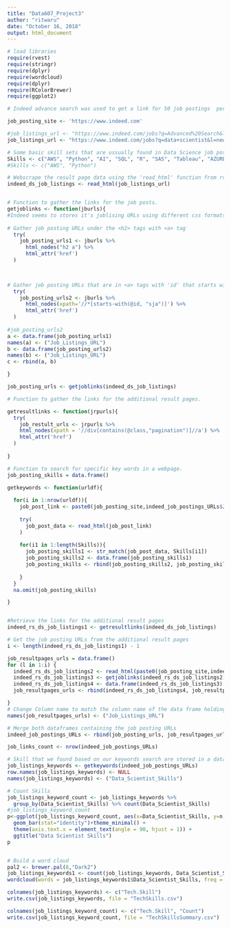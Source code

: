 ```yaml
---
title: "Data607_Project3"
author: "ritwaru"
date: "October 16, 2018"
output: html_document
---
```

```r
# load libraries
require(rvest)
require(stringr)
require(dplyr)
require(wordcloud)
require(dplyr)
require(RColorBrewer)
require(ggplot2)
```

```r

# Indeed advance search was used to get a link for 50 job postings  per page  that has to do with Data Science.

job_posting_site <- 'https://www.indeed.com'

#job_listings_url <- "https://www.indeed.com/jobs?q=Advanced%20Search&l&ts=1539732040434&rs=1&fromage=last"
job_listings_url <- "https://www.indeed.com/jobs?q=data+scientist&l=new+york&explvl=senior_level&limit=50"

# Some basic skill sets that are ussually found in Data Science job postings.
Skills <- c("AWS", "Python", "AI", "SQL", "R", "SAS", "Tableau", "AZURE", "SparkML", "Shiny", "Spark", "Hadoop", "Machine Learning", "Probability", "Statistics")
#Skills <- c("AWS", "Python")

# Webscrape the result page data using the 'read_html' function from rvest
indeed_ds_job_listings <- read_html(job_listings_url)


# Function to gather the links for the job posts.
getjoblinks <- function(jburls){
#Indeed seems to stores it's joblising URLs using different css formats. We will attempt to get these URLs using two different html_nodes search options.
  
# Gather job posting URLs under the <h2> tags with <a> tag 
  try(
    job_posting_urls1 <- jburls %>%
      html_nodes("h2 a") %>%
      html_attr('href')
  )
    


# Gather job posting URLs that are in <a> tags with 'id' that starts with 'sja'
  try(
    job_posting_urls2 <- jburls %>%
      html_nodes(xpath='//*[starts-with(@id, "sja")]') %>%
      html_attr('href')
  )
  
#job_posting_urls2
a <- data.frame(job_posting_urls1)
names(a) <- ("Job_Listings_URL")
b <- data.frame(job_posting_urls2)
names(b) <- ("Job_Listings_URL")
c <- rbind(a, b)

}

job_posting_urls <- getjoblinks(indeed_ds_job_listings)

# Function to gather the links for the additional result pages.

getresultlinks <- function(jrpurls){
  try(
    job_restult_urls <- jrpurls %>%
    html_nodes(xpath = '//div[contains(@class,"pagination")]//a') %>%
    html_attr('href')
  )
  
}

# Function to search for specific key words in a webpage.
job_posting_skills = data.frame()

getkeywords <- function(urldf){
  
  for(i in 1:nrow(urldf)){
    job_post_link <- paste0(job_posting_site,indeed_job_postings_URLs$Job_Listings_URL[i])
    
    try(
      job_post_data <- read_html(job_post_link)
    )
    
    for(i1 in 1:length(Skills)){
      job_posting_skills1 <- str_match(job_post_data, Skills[i1])
      job_posting_skills2 <- data.frame(job_posting_skills1)
      job_posting_skills <- rbind(job_posting_skills2, job_posting_skills)
      
    }
  }
  na.omit(job_posting_skills)

}


#Retrieve the links for the additional result pages
indeed_rs_ds_job_listings1 <- getresultlinks(indeed_ds_job_listings)

# Get the job posting URLs from the additional result pages
i <- length(indeed_rs_ds_job_listings1) - 1

job_resultpages_urls = data.frame()
for (l in 1:i) {
  indeed_rs_ds_job_listings2 <- read_html(paste0(job_posting_site,indeed_rs_ds_job_listings1[l]))
  indeed_rs_ds_job_listings3 <- getjoblinks(indeed_rs_ds_job_listings2)
  indeed_rs_ds_job_listings4 <- data.frame(indeed_rs_ds_job_listings3)
  job_resultpages_urls <- rbind(indeed_rs_ds_job_listings4, job_resultpages_urls)

}
# Change Column name to match the column name of the data frame holding the job posting URLs of 'page 1'
names(job_resultpages_urls) <- ("Job_Listings_URL")

# Merge both dataframes containing the job posting URLs 
indeed_job_postings_URLs <- rbind(job_posting_urls, job_resultpages_urls)

job_links_count <- nrow(indeed_job_postings_URLs)

# Skill that we found based on our keywords search are stored in a dataframe
job_listings_keywords <- getkeywords(indeed_job_postings_URLs)
row.names(job_listings_keywords) <- NULL
names(job_listings_keywords) <- ("Data_Scientist_Skills")

# Count Skills 
job_listings_keyword_count <- job_listings_keywords %>%
  group_by(Data_Scientist_Skills) %>% count(Data_Scientist_Skills)
#job_listings_keyword_count
p<-ggplot(job_listings_keyword_count, aes(x=Data_Scientist_Skills, y=n, fill=Data_Scientist_Skills)) +
  geom_bar(stat="identity")+theme_minimal() +
  theme(axis.text.x = element_text(angle = 90, hjust = 1)) +
  ggtitle("Data Scientist Skills")
p


# Build a word cloud
pal2 <- brewer.pal(8,"Dark2")
job_listings_keywords1 <- count(job_listings_keywords, Data_Scientist_Skills)
wordcloud(words = job_listings_keywords1$Data_Scientist_Skills, freq = job_listings_keywords1$n, min.freq = 1, colors = pal2)
```

```r
colnames(job_listings_keywords) <- c("Tech.Skill")
write.csv(job_listings_keywords, file = "TechSkills.csv") 

colnames(job_listings_keyword_count) <- c("Tech.Skill", "Count")
write.csv(job_listings_keyword_count, file = "TechSkillsSummary.csv")  
```
